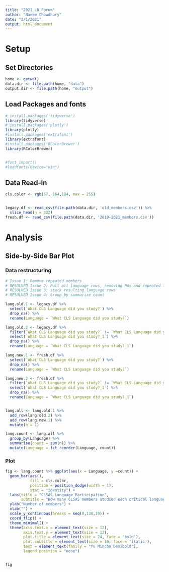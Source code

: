```yaml
---
title: "2021_LB_Forum"
author: "Naeem Chowdhury"
date: "3/1/2021"
output: html_document
---
```


# Setup

## Set Directories
```r
home <- getwd()
data.dir <- file.path(home, "data")
output.dir <- file.path(home, "output")
```

## Load Packages and fonts
```r
# install.packages('tidyverse')
library(tidyverse)
# install.packages('plotly')
library(plotly)
#install.packages('extrafont')
library(extrafont)
#install.packages('RColorBrewer')
library(RColorBrewer)


#font_import()
#loadfonts(device="win") 
```


## Data Read-in
```r
cls.color <- rgb(57, 164,184, max = 255)


legacy.df <- read_csv(file.path(data.dir, 'old_members.csv')) %>% 
  slice_head(n = 322)
fresh.df <- read_csv(file.path(data.dir, '2019-2021_members.csv'))
```

# Analysis

## Side-by-Side Bar Plot

### Data restructuring

```r
# Issue 1: Remove repeated members
# RESOLVED Issue 2: Pull all language rows, removing NAs and repeated languages for a single person
# RESOLVED Issue 3: stack resulting language rows
# RESOLVED Issue 4: Group_by summarize count

lang.old.1 <- legacy.df %>% 
  select(`What CLS Language did you study?`) %>% 
  drop_na() %>% 
  rename(Language = `What CLS Language did you study?`)

lang.old.2 <- legacy.df %>%
  filter(`What CLS Language did you study?` != `What CLS Language did you study?_1`) %>% 
  select(`What CLS Language did you study?_1`) %>% 
  drop_na() %>% 
  rename(Language = `What CLS Language did you study?_1`)

lang.new.1 <- fresh.df %>% 
  select(`What CLS Language did you study?`) %>% 
  drop_na() %>% 
  rename(Language = `What CLS Language did you study?`)

lang.new.2 <- fresh.df %>% 
  filter(`What CLS Language did you study?` != `What CLS Language did you study?_1`) %>% 
  select(`What CLS Language did you study?_1`) %>% 
  drop_na() %>% 
  rename(Language = `What CLS Language did you study?_1`)


lang.all <- lang.old.1 %>% 
  add_row(lang.old.2) %>% 
  add_row(lang.new.1) %>% 
  mutate(n = 1)

lang.count <- lang.all %>% 
  group_by(Language) %>% 
  summarise(count = sum(n)) %>% 
  mutate(Language = fct_reorder(Language, count))
```

### Plot
```r
fig <- lang.count %>% ggplot(aes(x = Language, y =count)) +
  geom_bar(aes(),
           fill = cls.color,
           position = position_dodge(width = 1), 
           stat = "identity") +
  labs(title = "CLSAS Language Participation",
       subtitle = "How many CLSAS members studied each critical language?") +
  ylab("Number of members") +
  xlab("") +
  scale_y_continuous(breaks = seq(0,130,10)) +
  coord_flip() + 
  theme_minimal() +
  theme(axis.text.x = element_text(size = 12),
        axis.text.y = element_text(size = 12),
        plot.title = element_text(size = 24, face = 'bold'),
        plot.subtitle = element_text(size = 16, face = 'italic'),
        text = element_text(family = "Yu Mincho Demibold"),
        legend.position = "none")


fig
```

